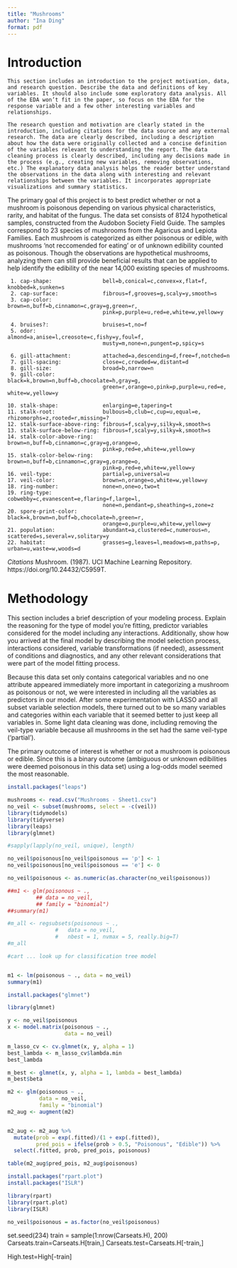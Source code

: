 ```yaml
---
title: "Mushrooms"
author: "Ina Ding"
format: pdf
---
```


# Introduction

    This section includes an introduction to the project motivation, data, and research question. Describe the data and definitions of key variables. It should also include some exploratory data analysis. All of the EDA won’t fit in the paper, so focus on the EDA for the response variable and a few other interesting variables and relationships.

    The research question and motivation are clearly stated in the introduction, including citations for the data source and any external research. The data are clearly described, including a description about how the data were originally collected and a concise definition of the variables relevant to understanding the report. The data cleaning process is clearly described, including any decisions made in the process (e.g., creating new variables, removing observations, etc.) The explanatory data analysis helps the reader better understand the observations in the data along with interesting and relevant relationships between the variables. It incorporates appropriate visualizations and summary statistics.

The primary goal of this project is to best predict whether or not a mushroom is poisonous depending on various physical characteristics, rarity, and habitat of the fungus. The data set consists of 8124 hypothetical samples, constructed from the Audobon Society Field Guide. The samples correspond to 23 species of mushrooms from the Agaricus and Lepiota Families. Each mushroom is categorized as either poisonous or edible, with mushrooms 'not reccomended for eating' or of unknown edibility counted as poisonous. Though the observations are hypothetical mushrooms, analyzing them can still provide beneficial results that can be applied to help identify the edibility of the near 14,000 existing species of mushrooms.

     1. cap-shape:                bell=b,conical=c,convex=x,flat=f, knobbed=k,sunken=s
     2. cap-surface:              fibrous=f,grooves=g,scaly=y,smooth=s
     3. cap-color:                brown=n,buff=b,cinnamon=c,gray=g,green=r,   
                                  pink=p,purple=u,red=e,white=w,yellow=y
                                  
     4. bruises?:                 bruises=t,no=f
     5. odor:                     almond=a,anise=l,creosote=c,fishy=y,foul=f,
                                  musty=m,none=n,pungent=p,spicy=s
                                  
     6. gill-attachment:          attached=a,descending=d,free=f,notched=n
     7. gill-spacing:             close=c,crowded=w,distant=d
     8. gill-size:                broad=b,narrow=n
     9. gill-color:               black=k,brown=n,buff=b,chocolate=h,gray=g,
                                  green=r,orange=o,pink=p,purple=u,red=e, white=w,yellow=y
                                  
    10. stalk-shape:              enlarging=e,tapering=t
    11. stalk-root:               bulbous=b,club=c,cup=u,equal=e, rhizomorphs=z,rooted=r,missing=?
    12. stalk-surface-above-ring: fibrous=f,scaly=y,silky=k,smooth=s
    13. stalk-surface-below-ring: fibrous=f,scaly=y,silky=k,smooth=s
    14. stalk-color-above-ring:   brown=n,buff=b,cinnamon=c,gray=g,orange=o,
                                  pink=p,red=e,white=w,yellow=y
    15. stalk-color-below-ring:   brown=n,buff=b,cinnamon=c,gray=g,orange=o,
                                  pink=p,red=e,white=w,yellow=y
    16. veil-type:                partial=p,universal=u
    17. veil-color:               brown=n,orange=o,white=w,yellow=y
    18. ring-number:              none=n,one=o,two=t
    19. ring-type:                cobwebby=c,evanescent=e,flaring=f,large=l,
                                  none=n,pendant=p,sheathing=s,zone=z
    20. spore-print-color:        black=k,brown=n,buff=b,chocolate=h,green=r,
                                  orange=o,purple=u,white=w,yellow=y
    21. population:               abundant=a,clustered=c,numerous=n, scattered=s,several=v,solitary=y
    22. habitat:                  grasses=g,leaves=l,meadows=m,paths=p, urban=u,waste=w,woods=d

*Citations* Mushroom. (1987). UCI Machine Learning Repository. https://doi.org/10.24432/C5959T.

# Methodology
This section includes a brief description of your modeling process. Explain the reasoning for the type of model you’re fitting, predictor variables considered for the model including any interactions. Additionally, show how you arrived at the final model by describing the model selection process, interactions considered, variable transformations (if needed), assessment of conditions and diagnostics, and any other relevant considerations that were part of the model fitting process.


Because this data set only contains categorical variables and no one attribute appeared immediately more important in categorizing a mushroom as poisonous or not, we were interested in including all the variables as predictors in our model. After some experimentation with LASSO and all subset variable selection models, there turned out to be so many variables and categories within each variable that it seemed better to just keep all variables in. Some light data cleaning was done, including removing the veil-type variable because all mushrooms in the set had the same veil-type ('partial').

The primary outcome of interest is whether or not a mushroom is poisonous or edible. Since this is a binary outcome (ambiguous or unknown edibilities were deemed poisonous in this data set) using a log-odds model seemed the most reasonable. 


```r

install.packages("leaps")

```


```r

mushrooms <- read.csv("Mushrooms - Sheet1.csv")
no_veil <- subset(mushrooms, select = -c(veil))
library(tidymodels)
library(tidyverse)
library(leaps)
library(glmnet)

```


```r


#sapply(lapply(no_veil, unique), length)

no_veil$poisonous[no_veil$poisonous == 'p'] <- 1
no_veil$poisonous[no_veil$poisonous == 'e'] <- 0

no_veil$poisonous <- as.numeric(as.character(no_veil$poisonous))

##m1 <- glm(poisonous ~ ., 
         ## data = no_veil,
         ## family = "binomial")
##summary(m1)

#m_all <- regsubsets(poisonous ~ .,
               #   data = no_veil, 
               #   nbest = 1, nvmax = 5, really.big=T)
#m_all

#cart ... look up for classification tree model 



```

```r

m1 <- lm(poisonous ~ ., data = no_veil)
summary(m1)

```

```r
install.packages("glmnet")
```

```r

library(glmnet)

y <- no_veil$poisonous
x <- model.matrix(poisonous ~ .,
                  data = no_veil)

m_lasso_cv <- cv.glmnet(x, y, alpha = 1)
best_lambda <- m_lasso_cv$lambda.min
best_lambda

m_best <- glmnet(x, y, alpha = 1, lambda = best_lambda)
m_best$beta

```


```r

m2 <- glm(poisonous ~ ., 
          data = no_veil,
          family = "binomial")
m2_aug <- augment(m2)



```

```r

m2_aug <- m2_aug %>% 
  mutate(prob = exp(.fitted)/(1 + exp(.fitted)),
         pred_pois = ifelse(prob > 0.5, "Poisonous", "Edible")) %>% 
  select(.fitted, prob, pred_pois, poisonous)

table(m2_aug$pred_pois, m2_aug$poisonous)

```

```r

install.packages("rpart.plot")
install.packages("ISLR")

```


```r


library(rpart)
library(rpart.plot)
library(ISLR)

no_veil$poisonous = as.factor(no_veil$poisonous)

```


set.seed(234)
train = sample(1:nrow(Carseats.H), 200)
Carseats.train=Carseats.H[train,]
Carseats.test=Carseats.H[-train,]

High.test=High[-train]








